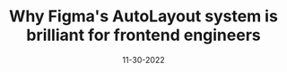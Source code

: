 ---
title: Why Figma's AutoLayout system is brilliant for frontend engineers
description: While it looks simple, Figma's AutoLayout system is actually designed on the Flexbox CSS model.
date: 11-30-2022
---